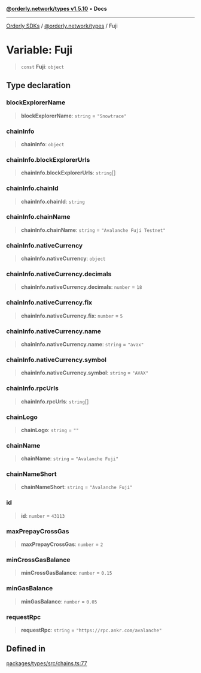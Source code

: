 [**@orderly.network/types v1.5.10**](/sdks/tech-doc/@orderly.network/types/README) • **Docs**

***

[Orderly SDKs](/sdks/tech-doc/packages) / [@orderly.network/types](/sdks/tech-doc/@orderly.network/types/README) / Fuji

# Variable: Fuji

> `const` **Fuji**: `object`

## Type declaration

### blockExplorerName

> **blockExplorerName**: `string` = `"Snowtrace"`

### chainInfo

> **chainInfo**: `object`

### chainInfo.blockExplorerUrls

> **chainInfo.blockExplorerUrls**: `string`[]

### chainInfo.chainId

> **chainInfo.chainId**: `string`

### chainInfo.chainName

> **chainInfo.chainName**: `string` = `"Avalanche Fuji Testnet"`

### chainInfo.nativeCurrency

> **chainInfo.nativeCurrency**: `object`

### chainInfo.nativeCurrency.decimals

> **chainInfo.nativeCurrency.decimals**: `number` = `18`

### chainInfo.nativeCurrency.fix

> **chainInfo.nativeCurrency.fix**: `number` = `5`

### chainInfo.nativeCurrency.name

> **chainInfo.nativeCurrency.name**: `string` = `"avax"`

### chainInfo.nativeCurrency.symbol

> **chainInfo.nativeCurrency.symbol**: `string` = `"AVAX"`

### chainInfo.rpcUrls

> **chainInfo.rpcUrls**: `string`[]

### chainLogo

> **chainLogo**: `string` = `""`

### chainName

> **chainName**: `string` = `"Avalanche Fuji"`

### chainNameShort

> **chainNameShort**: `string` = `"Avalanche Fuji"`

### id

> **id**: `number` = `43113`

### maxPrepayCrossGas

> **maxPrepayCrossGas**: `number` = `2`

### minCrossGasBalance

> **minCrossGasBalance**: `number` = `0.15`

### minGasBalance

> **minGasBalance**: `number` = `0.05`

### requestRpc

> **requestRpc**: `string` = `"https://rpc.ankr.com/avalanche"`

## Defined in

[packages/types/src/chains.ts:77](https://github.com/OrderlyNetwork/js-sdk/blob/554ae704783e3b83c40bb234a899e8f02987d9b6/packages/types/src/chains.ts#L77)

